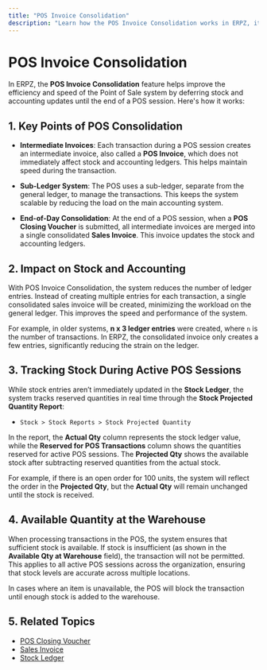 ```yaml
---
title: "POS Invoice Consolidation"
description: "Learn how the POS Invoice Consolidation works in ERPZ, its impact on stock and accounting ledgers, and how transactions are consolidated for better performance."
---
```



# POS Invoice Consolidation

In ERPZ, the **POS Invoice Consolidation** feature helps improve the efficiency and speed of the Point of Sale system by deferring stock and accounting updates until the end of a POS session. Here's how it works:

## 1. Key Points of POS Consolidation

- **Intermediate Invoices**: Each transaction during a POS session creates an intermediate invoice, also called a **POS Invoice**, which does not immediately affect stock and accounting ledgers. This helps maintain speed during the transaction.
  
- **Sub-Ledger System**: The POS uses a sub-ledger, separate from the general ledger, to manage the transactions. This keeps the system scalable by reducing the load on the main accounting system.
  
- **End-of-Day Consolidation**: At the end of a POS session, when a **POS Closing Voucher** is submitted, all intermediate invoices are merged into a single consolidated **Sales Invoice**. This invoice updates the stock and accounting ledgers.

## 2. Impact on Stock and Accounting

With POS Invoice Consolidation, the system reduces the number of ledger entries. Instead of creating multiple entries for each transaction, a single consolidated sales invoice will be created, minimizing the workload on the general ledger. This improves the speed and performance of the system.

For example, in older systems, **n x 3 ledger entries** were created, where `n` is the number of transactions. In ERPZ, the consolidated invoice only creates a few entries, significantly reducing the strain on the ledger.

## 3. Tracking Stock During Active POS Sessions

While stock entries aren’t immediately updated in the **Stock Ledger**, the system tracks reserved quantities in real time through the **Stock Projected Quantity Report**:

- `Stock > Stock Reports > Stock Projected Quantity`

In the report, the **Actual Qty** column represents the stock ledger value, while the **Reserved for POS Transactions** column shows the quantities reserved for active POS sessions. The **Projected Qty** shows the available stock after subtracting reserved quantities from the actual stock.

For example, if there is an open order for 100 units, the system will reflect the order in the **Projected Qty**, but the **Actual Qty** will remain unchanged until the stock is received.

## 4. Available Quantity at the Warehouse

When processing transactions in the POS, the system ensures that sufficient stock is available. If stock is insufficient (as shown in the **Available Qty at Warehouse** field), the transaction will not be permitted. This applies to all active POS sessions across the organization, ensuring that stock levels are accurate across multiple locations.

In cases where an item is unavailable, the POS will block the transaction until enough stock is added to the warehouse.

## 5. Related Topics
- [POS Closing Voucher]()
- [Sales Invoice]()
- [Stock Ledger]()
